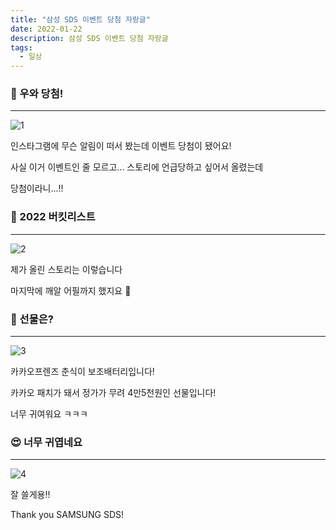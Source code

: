 ```yaml
---
title: "삼성 SDS 이벤트 당첨 자랑글"
date: 2022-01-22
description: 삼성 SDS 이벤트 당첨 자랑글
tags:
  - 일상
---
```


### 🥳 우와 당첨!
***
![1](./1.jpg)

인스타그램에 무슨 알림이 떠서 봤는데 이벤트 당첨이 됐어요!

사실 이거 이벤트인 줄 모르고... 스토리에 언급당하고 싶어서 올렸는데

당첨이라니...!!

### 🥇 2022 버킷리스트
***
![2](./2.jpg)

제가 올린 스토리는 이렇습니다

마지막에 깨알 어필까지 했지요 🤭

### 🎁 선물은?
***
![3](./3.jpg)

카카오프렌즈 춘식이 보조배터리입니다!

카카오 패치가 돼서 정가가 무려 4만5천원인 선물입니다!

너무 귀여워요 ㅋㅋㅋ

### 😍 너무 귀엽네요
***
![4](./4.jpg)

잘 쓸게용!!

Thank you SAMSUNG SDS!